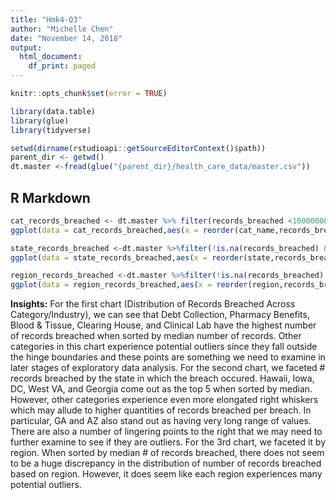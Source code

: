 ```yaml
---
title: "Hmk4-Q3"
author: "Michelle Chen"
date: "November 14, 2018"
output:
  html_document:
    df_print: paged
---
```


```r
knitr::opts_chunk$set(error = TRUE)

library(data.table)
library(glue)
library(tidyverse)

setwd(dirname(rstudioapi::getSourceEditorContext()$path))
parent_dir <- getwd()
dt.master <-fread(glue("{parent_dir}/health_care_data/master.csv"))
```


## R Markdown


```r
cat_records_breached <- dt.master %>% filter(records_breached <1000000& !is.na(records_breached)) %>% select(records_breached, cat_name)
ggplot(data = cat_records_breached,aes(x = reorder(cat_name,records_breached,FUN =median), y =records_breached)) + geom_boxplot() + coord_flip() + ggtitle("Distribution of Records Breached Across Category/Industry") + ylab("# Records Breached") + xlab("")

state_records_breached <-dt.master %>%filter(!is.na(records_breached) & records_breached <100000) %>% select(state, records_breached)
ggplot(data = state_records_breached,aes(x = reorder(state,records_breached,FUN =median), y =records_breached)) + geom_boxplot() + coord_flip() + ggtitle("Distribution of Records Breached Across States") + ylab("# Records Breached") + xlab("")

region_records_breached <-dt.master %>%filter(!is.na(records_breached) & records_breached <50000 & region!="" & region!="Puerto Rico") %>% select(region, records_breached, state)
ggplot(data = region_records_breached,aes(x = reorder(region,records_breached,FUN =median), y =records_breached)) + geom_boxplot() + coord_flip() + ggtitle("Distribution of Records Breached Across Region") + ylab("# Records Breached") + xlab("")
```

**Insights:** For the first chart (Distribution of Records Breached Across Category/Industry), we can see that Debt Collection, Pharmacy Benefits, Blood & Tissue, Clearing House, and Clinical Lab have the highest number of records breached when sorted by median number of records. Other categories in this chart experience potential outliers since they fall outside the hinge boundaries and these points are something we need to examine in later stages of exploratory data analysis. For the second chart, we faceted # records breached by the state in which the breach occured. Hawaii, Iowa, DC, West VA, and Georgia come out as the top 5 when sorted by median. However, other categories experience even more elongated right whiskers which may allude to higher quantities of records breached per breach. In particular, GA and AZ also stand out as having very long range of values. There are also a number of lingering points to the right that we may need to further examine to see if they are outliers. For the 3rd chart, we faceted it by region. When sorted by median # of records breached, there does not seem to be a huge discrepancy in the distribution of number of records breached based on region. However, it does seem like each region experiences many potential outliers. 